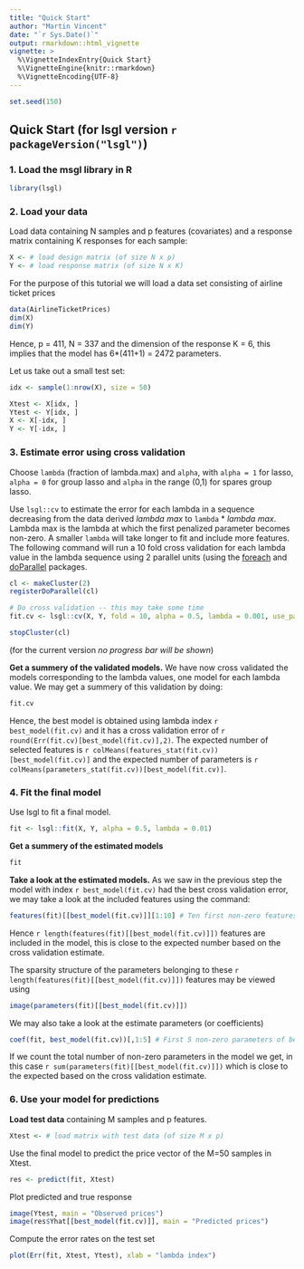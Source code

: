 ```yaml
---
title: "Quick Start"
author: "Martin Vincent"
date: "`r Sys.Date()`"
output: rmarkdown::html_vignette
vignette: >
  %\VignetteIndexEntry{Quick Start}
  %\VignetteEngine{knitr::rmarkdown}
  %\VignetteEncoding{UTF-8}
---
```


```r
set.seed(150)
```

## Quick Start (for lsgl version `r packageVersion("lsgl")`)

### 1. Load the msgl library in R
```r
library(lsgl)
```

### 2. Load your data
Load data containing N samples and p features (covariates) and a response matrix containing K responses for each sample:

```r
X <- # load design matrix (of size N x p)
Y <- # load response matrix (of size N x K)
```

For the purpose of this tutorial we will load a data set consisting of airline ticket prices

```r
data(AirlineTicketPrices)
dim(X)
dim(Y)
```

Hence, p = 411, N = 337 and the dimension of the response K = 6, this implies that the model has 6*(411+1) = 2472 parameters.

Let us take out a small test set:
```r
idx <- sample(1:nrow(X), size = 50)

Xtest <- X[idx, ]
Ytest <- Y[idx, ]
X <- X[-idx, ]
Y <- Y[-idx, ]
```

### 3. Estimate error using cross validation
Choose `lambda` (fraction of lambda.max) and `alpha`, with `alpha = 1` for lasso, `alpha = 0` for group lasso and `alpha` in the range (0,1) for spares group lasso.

Use `lsgl::cv` to estimate the error for each lambda in a sequence decreasing from the data derived *lambda max* to `lambda` * *lambda max*.
Lambda max is the lambda at which the first penalized parameter becomes non-zero.
A smaller `lambda` will take longer to fit and include more features.
The following command will run a 10 fold cross validation for each lambda value in the lambda sequence using 2 parallel units (using the [foreach](https://CRAN.R-project.org/package=foreach) and [doParallel](https://CRAN.R-project.org/package=doParallel) packages.

```r
cl <- makeCluster(2)
registerDoParallel(cl)

# Do cross validation -- this may take some time
fit.cv <- lsgl::cv(X, Y, fold = 10, alpha = 0.5, lambda = 0.001, use_parallel = TRUE)

stopCluster(cl)
```

(for the current version *no progress bar will be shown*)

**Get a summery of the validated models.**
We have now cross validated the models corresponding to the lambda values, one model for each lambda value. We may get a summery of this validation by doing:
```r
fit.cv
```

Hence, the best model is obtained using lambda index `r best_model(fit.cv)` and it has a cross validation error of `r round(Err(fit.cv)[best_model(fit.cv)],2)`. The expected number of selected features is `r colMeans(features_stat(fit.cv))[best_model(fit.cv)]` and the expected number of parameters is `r colMeans(parameters_stat(fit.cv))[best_model(fit.cv)]`.

### 4. Fit the final model

Use lsgl to fit a final model.
```r
fit <- lsgl::fit(X, Y, alpha = 0.5, lambda = 0.01)
```
**Get a summery of the estimated models**
```r
fit
```

**Take a look at the estimated models.**
As we saw in the previous step the model with index `r best_model(fit.cv)` had the best cross validation error, we may take a look at the included features using the command:
```r
features(fit)[[best_model(fit.cv)]][1:10] # Ten first non-zero features in best model
```

Hence `r length(features(fit)[[best_model(fit.cv)]])` features are included in the model, this is close to the expected number based on the cross validation estimate.

The sparsity structure of the parameters belonging to these `r length(features(fit)[[best_model(fit.cv)]])` features may be viewed using  
```r
image(parameters(fit)[[best_model(fit.cv)]])
```
We may also take a look at the estimate parameters (or coefficients)

```r
coef(fit, best_model(fit.cv))[,1:5] # First 5 non-zero parameters of best model
```

If we count the total number of non-zero parameters in the model we get, in this case `r sum(parameters(fit)[[best_model(fit.cv)]])` which is close to the expected based on the cross validation estimate.

### 6. Use your model for predictions

**Load test data** containing M samples and p features.
```r
Xtest <- # load matrix with test data (of size M x p)
```

Use the final model to predict the price vector of the M=50 samples in Xtest.
```r
res <- predict(fit, Xtest)
```

Plot predicted and true response
```r
image(Ytest, main = "Observed prices")
image(res$Yhat[[best_model(fit.cv)]], main = "Predicted prices")
```

Compute the error rates on the test set
```r
plot(Err(fit, Xtest, Ytest), xlab = "lambda index")
```
